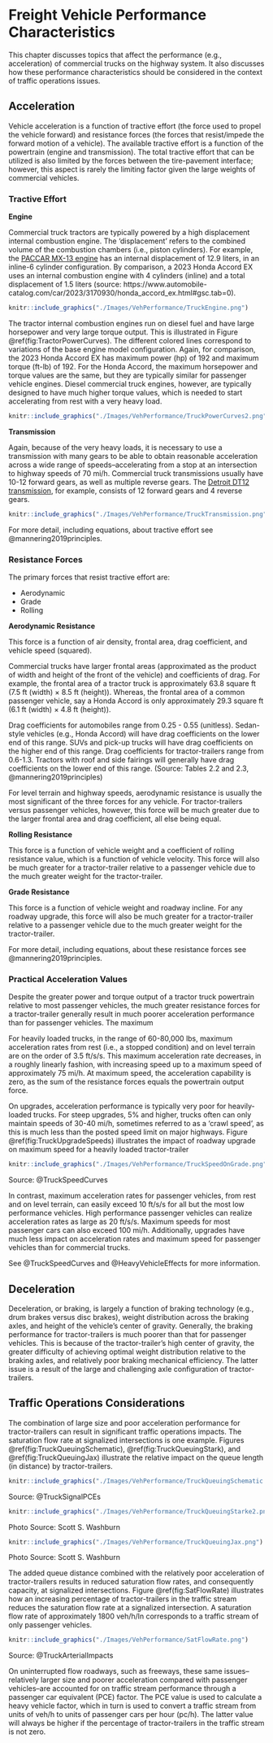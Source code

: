 # Freight Vehicle Performance Characteristics {#VehPerformanceChars}

This chapter discusses topics that affect the performance (e.g., acceleration) of commercial trucks on the highway system. It also discusses how these performance characteristics should be considered in the context of traffic operations issues.


## Acceleration

Vehicle acceleration is a function of tractive effort (the force used to propel the vehicle forward) and resistance forces (the forces that resist/impede the forward motion of a vehicle). The available tractive effort is a function of the powertrain (engine and transmission). The total tractive effort that can be utilized is also limited by the forces between the tire-pavement interface; however, this aspect is rarely the limiting factor given the large weights of commercial vehicles. 


### Tractive Effort

**Engine**

Commercial truck tractors are typically powered by a high displacement internal combustion engine. The 'displacement' refers to the combined volume of the combustion chambers (i.e., piston cylinders). For example, the [PACCAR MX-13 engine](https://paccarpowertrain.com/products/mx-13/) has an internal displacement of 12.9 liters, in an inline-6 cylinder configuration. By comparison, a 2023 Honda Accord EX uses an internal combustion engine with 4 cylinders (inline) and a total displacement of 1.5 liters (source: https://www.automobile-catalog.com/car/2023/3170930/honda_accord_ex.html#gsc.tab=0).

```r
knitr::include_graphics("./Images/VehPerformance/TruckEngine.png")
```

The tractor internal combustion engines run on diesel fuel and have large horsepower and very large torque output. This is illustrated in Figure \@ref(fig:TractorPowerCurves). The different colored lines correspond to variations of the base engine model configuration. Again, for comparison, the 2023 Honda Accord EX has maximum power (hp) of 192 and maximum torque (ft-lb) of 192. For the Honda Accord, the maximum horsepower and torque values are the same, but they are typically similar for passenger vehicle engines. Diesel commercial truck engines, however, are typically designed to have much higher torque values, which is needed to start accelerating from rest with a very heavy load.


```r
knitr::include_graphics("./Images/VehPerformance/TruckPowerCurves2.png")
```


**Transmission**

Again, because of the very heavy loads, it is necessary to use a transmission with many gears to be able to obtain reasonable acceleration across a wide range of speeds--accelerating from a stop at an intersection to highway speeds of 70 mi/h. Commercial truck transmissions usually have 10-12 forward gears, as well as multiple reverse gears. The [Detroit DT12 transmission](https://www.demanddetroit.com/transmission/dt12-on-highway/), for example, consists of 12 forward gears and 4 reverse gears.
 

```r
knitr::include_graphics("./Images/VehPerformance/TruckTransmission.png")
```

For more detail, including equations, about tractive effort see @mannering2019principles.

### Resistance Forces

The primary forces that resist tractive effort are:

* Aerodynamic  
* Grade  
* Rolling  


**Aerodynamic Resistance**

This force is a function of air density, frontal area, drag coefficient, and vehicle speed (squared).

Commercial trucks have larger frontal areas (approximated as the product of width and height of the front of the vehicle) and coefficients of drag. For example, the frontal area of a tractor truck is approximately 63.8 square ft (7.5 ft (width) $\times$ 8.5 ft (height)). Whereas, the frontal area of a common passenger vehicle, say a Honda Accord is only approximately 29.3 square ft (6.1 ft (width) $\times$ 4.8 ft (height)).

Drag coefficients for automobiles range from 0.25 - 0.55 (unitless). Sedan-style vehicles (e.g., Honda Accord) will have drag coefficients on the lower end of this range. SUVs and pick-up trucks will have drag coefficients on the higher end of this range. Drag coefficients for tractor-trailers range from 0.6-1.3. Tractors with roof and side fairings will generally have drag coefficients on the lower end of this range. (Source: Tables 2.2 and 2.3, @mannering2019principles)  

For level terrain and highway speeds, aerodynamic resistance is usually the most significant of the three forces for any vehicle. For tractor-trailers versus passenger vehicles, however, this force will be much greater due to the larger frontal area and drag coefficient, all else being equal.

**Rolling Resistance**

This force is a function of vehicle weight and a coefficient of rolling resistance value, which is a function of vehicle velocity. This force will also be much greater for a tractor-trailer relative to a passenger vehicle due to the much greater weight for the tractor-trailer.

**Grade Resistance**

This force is a function of vehicle weight and roadway incline. For any roadway upgrade, this force will also be much greater for a tractor-trailer relative to a passenger vehicle due to the much greater weight for the tractor-trailer.

For more detail, including equations, about these resistance forces see @mannering2019principles.


### Practical Acceleration Values

Despite the greater power and torque output of a tractor truck powertrain relative to most passenger vehicles, the much greater resistance forces for a tractor-trailer generally result in much poorer acceleration performance than for passenger vehicles. The maximum

For heavily loaded trucks, in the range of 60-80,000 lbs, maximum acceleration rates from rest (i.e., a stopped condition) and on level terrain are on the order of 3.5 ft/s/s. This maximum acceleration rate decreases, in a roughly linearly fashion, with increasing speed up to a maximum speed of approximately 75 mi/h. At maximum speed, the acceleration capability is zero, as the sum of the resistance forces equals the powertrain output force.

On upgrades, acceleration performance is typically very poor for heavily-loaded trucks. For steep upgrades, 5% and higher, trucks often can only maintain speeds of 30-40 mi/h, sometimes referred to as a 'crawl speed', as this is much less than the posted speed limit on major highways. Figure \@ref(fig:TruckUpgradeSpeeds) illustrates the impact of roadway upgrade on maximum speed for a heavily loaded tractor-trailer


```r
knitr::include_graphics("./Images/VehPerformance/TruckSpeedOnGrade.png")
```
Source: @TruckSpeedCurves

In contrast, maximum acceleration rates for passenger vehicles, from rest and on level terrain, can easily exceed 10 ft/s/s for all but the most low performance vehicles. High performance passenger vehicles can realize acceleration rates as large as 20 ft/s/s. Maximum speeds for most passenger cars can also exceed 100 mi/h. Additionally, upgrades have much less impact on acceleration rates and maximum speed for passenger vehicles than for commercial trucks.

See @TruckSpeedCurves and @HeavyVehicleEffects for more information.


## Deceleration

Deceleration, or braking, is largely a function of braking technology (e.g., drum brakes versus disc brakes), weight distribution across the braking axles, and height of the vehicle's center of gravity. Generally, the braking performance for tractor-trailers is much poorer than that for passenger vehicles. This is because of the tractor-trailer's high center of gravity, the greater difficulty of achieving optimal weight distribution relative to the braking axles, and relatively poor braking mechanical efficiency. The latter issue is a result of the large and challenging axle configuration of tractor-trailers.


## Traffic Operations Considerations

The combination of large size and poor acceleration performance for tractor-trailers can result in significant traffic operations impacts. The saturation flow rate at signalized intersections is one example. Figures \@ref(fig:TruckQueuingSchematic), \@ref(fig:TruckQueuingStark), and \@ref(fig:TruckQueuingJax) illustrate the relative impact on the queue length (in distance) by tractor-trailers.

```r
knitr::include_graphics("./Images/VehPerformance/TruckQueuingSchematic.png")
```
Source: @TruckSignalPCEs

```r
knitr::include_graphics("./Images/VehPerformance/TruckQueuingStarke2.png")
```
Photo Source: Scott S. Washburn

```r
knitr::include_graphics("./Images/VehPerformance/TruckQueuingJax.png")
```
Photo Source: Scott S. Washburn

The added queue distance combined with the relatively poor acceleration of tractor-trailers results in reduced saturation flow rates, and consequently capacity, at signalized intersections. Figure \@ref(fig:SatFlowRate) illustrates how an increasing percentage of tractor-trailers in the traffic stream reduces the saturation flow rate at a signalized intersection. A saturation flow rate of approximately 1800 veh/h/ln corresponds to a traffic stream of only passenger vehicles.

```r
knitr::include_graphics("./Images/VehPerformance/SatFlowRate.png")
```
Source: @TruckArterialImpacts

On uninterrupted flow roadways, such as freeways, these same issues--relatively larger size and poorer acceleration compared with passenger vehicles--are accounted for on traffic stream performance through a passenger car equivalent (PCE) factor. The PCE value is used to calculate a heavy vehicle factor, which in turn is used to convert a traffic stream from units of veh/h to units of passenger cars per hour (pc/h). The latter value will always be higher if the percentage of tractor-trailers in the traffic stream is not zero.
